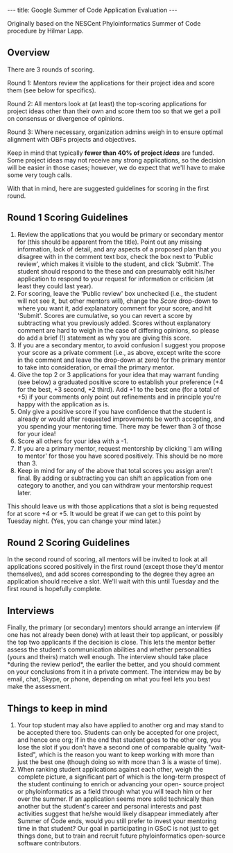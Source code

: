 ---
title: Google Summer of Code Application Evaluation
---

Originally based on the NESCent Phyloinformatics Summer of Code procedure by Hilmar Lapp.

== Overview ==

There are 3 rounds of scoring.

;Round 1: Mentors review the applications for their project idea and score them (see below for specifics).

;Round 2: All mentors look at (at least) the top-scoring applications for project ideas other than their own and score them too so that we get a poll on consensus or divergence of opinions.

;Round 3: Where necessary, organization admins weigh in to ensure optimal alignment with OBFs projects and objectives.

Keep in mind that typically '''fewer than 40% of project ''ideas''''' are funded.  Some project ideas may not receive
any strong applications, so the decision will be easier in
those cases; however, we do expect that we'll have to make some very
tough calls.

With that in mind, here are suggested guidelines for scoring in the
first round.

== Round 1 Scoring Guidelines ==

# Review the applications that you would be primary or secondary mentor for (this should be apparent from the title). Point out any missing information, lack of detail, and any aspects of a proposed plan that you disagree with in the comment text box, check the box next to 'Public review', which makes it visible to the student, and click 'Submit'. The student should respond to the these and can presumably edit his/her application to respond to your request for information or criticism (at least they could last year).
# For scoring, leave the 'Public review' box unchecked (i.e., the student will not see it, but other mentors will), change the ''Score'' drop-down to where you want it, add explanatory comment for your score, and hit 'Submit'. Scores are cumulative, so you can revert a score by subtracting what you previously added. Scores without explanatory comment are hard to weigh in the case of differing opinions, so please do add a brief (!) statement as why you are giving this score.
# If you are a secondary mentor, to avoid confusion I suggest you propose your score as a private comment (i.e., as above, except write the score in the comment and leave the drop-down at zero) for the primary mentor to take into consideration, or email the primary mentor.
# Give the top 2 or 3 applications for your idea that may warrant funding (see below) a graduated positive score to establish your preference (+4 for the best, +3 second, +2 third). Add +1 to the best one (for a total of +5) if your comments only point out refinements and in principle you're happy with the application as is.
# Only give a positive score if you have confidence that the student is already or would after requested improvements be worth accepting, and you spending your mentoring time. There may be fewer than 3 of those for your idea!
# Score all others for your idea with a -1.
# If you are a primary mentor, request mentorship by clicking 'I am willing to mentor' for those you have scored positively. This should be no more than 3.
# Keep in mind for any of the above that total scores you assign aren't final. By adding or subtracting you can shift an application from one category to another, and you can withdraw your mentorship request later.

This should leave us with those applications that a slot is being
requested for at score +4 or +5. It would be great if we can get to
this point by Tuesday night. (Yes, you can change your mind later.)

== Round 2 Scoring Guidelines ==

In the second round of scoring, all mentors will be invited to look at
all applications scored positively in the first round (except those
they'd mentor themselves), and add scores corresponding to the degree
they agree an application should receive a slot. We'll wait with this
until Tuesday and the first round is hopefully complete.

== Interviews ==

Finally, the primary (or secondary) mentors should arrange an
interview (if one has not already been done) with at least their top applicant, or possibly the top two applicants if the decision is close.  This lets the mentor better assess the student's
communication abilities and whether personalities (yours and theirs)
match well enough. The interview should take place *during the review
period*, the earlier the better, and you should comment on your
conclusions from it in a private comment. The interview may be by
email, chat, Skype, or phone, depending on what you feel lets you best
make the assessment.

== Things to keep in mind ==

# Your top student may also have applied to another org and may stand to be accepted there too. Students can only be accepted for one project, and hence one org; if in the end that student goes to the other org, you lose the slot if you don't have a second one of comparable quality "wait-listed", which is the reason you want to keep working with more than just the best one (though doing so with more than 3 is a waste of time).
# When ranking student applications against each other, weigh the complete picture, a significant part of which is the long-term prospect of the student continuing to enrich or advancing your open- source project or phyloinformatics as a field through what you will teach him or her over the summer. If an application seems more solid technically than another but the student's career and personal interests and past activities suggest that he/she would likely disappear immediately after Summer of Code ends, would you still prefer to invest your mentoring time in that student? Our goal in participating in GSoC is not just to get things done, but to train and recruit future phyloinformatics open-source software contributors.